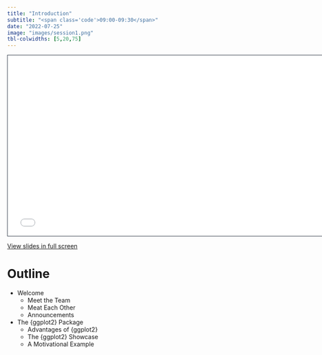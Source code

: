 ```yaml
---
title: "Introduction"
subtitle: "<span class='code'>09:00-09:30</span>"
date: "2022-07-25"
image: "images/session1.png"
tbl-colwidths: [5,20,75]
---
```


```{=html}
<iframe class="slide-deck" src="../materials/01_introduction.html" height="420" width="747" style="border: 1px solid #2e3846;"></iframe>
```

[View slides in full screen](../materials/01_introduction.html)

# Outline

-   Welcome
    -   Meet the Team
    -   Meat Each Other
    -   Announcements
-   The {ggplot2} Package
    -   Advantages of {ggplot2}
    -   The {ggplot2} Showcase
    -   A Motivational Example
